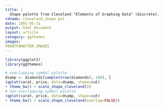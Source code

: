 ```yaml
---
title: |
  Shape palette from Cleveland "Elements of Graphing Data" (discrete).
rdname: cleveland_shape_pal
date: 1991-05-31
output: html_document
layout: article
category: ggthemes
images:
FRONTFOMATTER_IMAGES
---
```


```r
library(ggplot2)
library(ggthemes)
```

```r

# overlapping symbol palette
dsamp <- diamonds[sample(nrow(diamonds), 100), ]
(qplot(carat, price, data=dsamp, shape=cut)
+ theme_bw() + scale_shape_cleveland())
# non-overlapping symbol palette
(qplot(carat, price, data=dsamp, shape=cut)
+ theme_bw() + scale_shape_cleveland(overlap=FALSE))



```